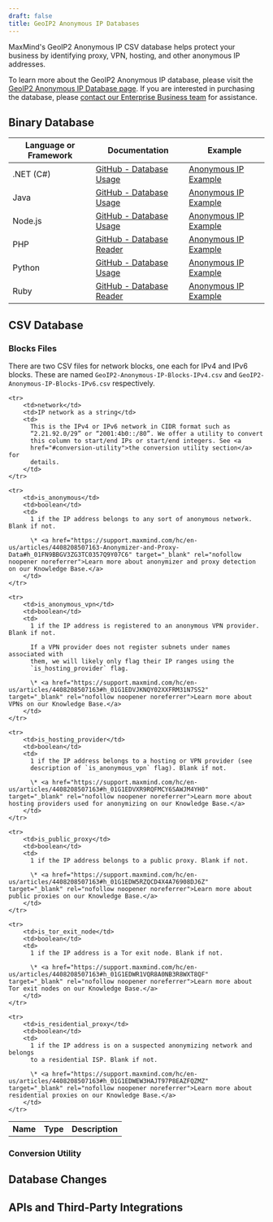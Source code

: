 ```yaml
---
draft: false
title: GeoIP2 Anonymous IP Databases
---
```




MaxMind's GeoIP2 Anonymous IP CSV database helps protect your business by
identifying proxy, VPN, hosting, and other anonymous IP addresses.

To learn more about the GeoIP2 Anonymous IP database, please visit the
[GeoIP2 Anonymous IP Database page](https://www.maxmind.com/en/solutions/geoip2-enterprise-product-suite/anonymous-ip-database).
If you are interested in purchasing the database, please
[contact our Enterprise Business team](https://www.maxmind.com/en/solutions/geoip2-enterprise-product-suite#signUp)
for assistance.

## Binary Database

<BinaryDatabases />

| Language or Framework | Documentation                                                                      | Example                                                                                      |
| --------------------- | ---------------------------------------------------------------------------------- | -------------------------------------------------------------------------------------------- |
| .NET (C#)             | [GitHub - Database Usage](https://github.com/maxmind/GeoIP2-dotnet#database-usage) | [Anonymous IP Example](https://github.com/maxmind/GeoIP2-dotnet#anonymous-ip-database)       |
| Java                  | [GitHub - Database Usage](https://github.com/maxmind/GeoIP2-java#database-usage)   | [Anonymous IP Example](https://github.com/maxmind/GeoIP2-java#anonymous-ip)                  |
| Node.js               | [GitHub - Database Usage](https://github.com/maxmind/GeoIP2-node#database-usage)   | [Anonymous IP Example](https://github.com/maxmind/GeoIP2-node#anonymous-ip-database-example) |
| PHP                   | [GitHub - Database Reader](https://github.com/maxmind/GeoIP2-php#database-reader)  | [Anonymous IP Example](https://github.com/maxmind/GeoIP2-php#anonymous-ip-example)           |
| Python                | [GitHub - Database Usage](https://github.com/maxmind/GeoIP2-python#database-usage) | [Anonymous IP Example](https://github.com/maxmind/GeoIP2-python#anonymous-ip-database)       |
| Ruby                  | [GitHub - Database Reader](https://github.com/maxmind/GeoIP2-ruby#database-reader) | [Anonymous IP Example](https://github.com/maxmind/GeoIP2-ruby#anonymous-ip-example)          |

## CSV Database

<CsvDatabasesIntro />

<ZipFileContent product-name="GeoIP2-Anonymous-IP" />

<FileFormat />

### Blocks Files

There are two CSV files for network blocks, one each for IPv4 and IPv6 blocks.
These are named `GeoIP2-Anonymous-IP-Blocks-IPv4.csv` and
`GeoIP2-Anonymous-IP-Blocks-IPv6.csv` respectively.

<table>
  <tbody>
    <tr>
        <th>Name</th>
        <th>Type</th>
        <th>Description</th>
    </tr>

    <tr>
        <td>network</td>
        <td>IP network as a string</td>
        <td>
          This is the IPv4 or IPv6 network in CIDR format such as
          “2.21.92.0/29” or “2001:4b0::/80”. We offer a utility to convert
          this column to start/end IPs or start/end integers. See <a
          href="#conversion-utility">the conversion utility section</a> for
          details.
        </td>
    </tr>

    <tr>
        <td>is_anonymous</td>
        <td>boolean</td>
        <td>
          1 if the IP address belongs to any sort of anonymous network. Blank if not.

          \* <a href="https://support.maxmind.com/hc/en-us/articles/4408208507163-Anonymizer-and-Proxy-Data#h_01FN9BBGV3ZG3TC0357Q9Y07C6" target="_blank" rel="nofollow noopener noreferrer">Learn more about anonymizer and proxy detection on our Knowledge Base.</a>
        </td>
    </tr>

    <tr>
        <td>is_anonymous_vpn</td>
        <td>boolean</td>
        <td>
          1 if the IP address is registered to an anonymous VPN provider. Blank if not.

          If a VPN provider does not register subnets under names associated with
          them, we will likely only flag their IP ranges using the
          `is_hosting_provider` flag.

          \* <a href="https://support.maxmind.com/hc/en-us/articles/4408208507163#h_01G1EDVJKNQY02XXFRM31N7SS2" target="_blank" rel="nofollow noopener noreferrer">Learn more about VPNs on our Knowledge Base.</a>
        </td>
    </tr>

    <tr>
        <td>is_hosting_provider</td>
        <td>boolean</td>
        <td>
          1 if the IP address belongs to a hosting or VPN provider (see
          description of `is_anonymous_vpn` flag). Blank if not.

          \* <a href="https://support.maxmind.com/hc/en-us/articles/4408208507163#h_01G1EDVXR9RQFMCY6SAWJM4YH0" target="_blank" rel="nofollow noopener noreferrer">Learn more about hosting providers used for anonymizing on our Knowledge Base.</a>
        </td>
    </tr>

    <tr>
        <td>is_public_proxy</td>
        <td>boolean</td>
        <td>
          1 if the IP address belongs to a public proxy. Blank if not.

          \* <a href="https://support.maxmind.com/hc/en-us/articles/4408208507163#h_01G1EDW5RZQCD4X4A76908DJ6Z" target="_blank" rel="nofollow noopener noreferrer">Learn more about public proxies on our Knowledge Base.</a>
        </td>
    </tr>

    <tr>
        <td>is_tor_exit_node</td>
        <td>boolean</td>
        <td>
          1 if the IP address is a Tor exit node. Blank if not.

          \* <a href="https://support.maxmind.com/hc/en-us/articles/4408208507163#h_01G1EDWR1VQR8A0NB3R8WXT8QF" target="_blank" rel="nofollow noopener noreferrer">Learn more about Tor exit nodes on our Knowledge Base.</a>
        </td>
    </tr>

    <tr>
        <td>is_residential_proxy</td>
        <td>boolean</td>
        <td>
          1 if the IP address is on a suspected anonymizing network and belongs
          to a residential ISP. Blank if not.

          \* <a href="https://support.maxmind.com/hc/en-us/articles/4408208507163#h_01G1EDWEW3HAJT97P8EAZFQZMZ" target="_blank" rel="nofollow noopener noreferrer">Learn more about residential proxies on our Knowledge Base.</a>
        </td>
    </tr>
  </tbody>
</table>

### Conversion Utility

<ConversionUtility />

## Database Changes

<DatabaseChanges product="Anonymous IP" />

## APIs and Third-Party Integrations

<APIs />
